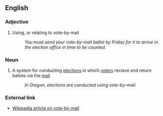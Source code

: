 ==English==
===Adjective===
# Using, or relating to vote-by-mail
#: ''You must send your vote-by-mail ballot by Friday for it to arrive in the election office in time to be counted.''

===Noun===
# A system for conducting [[elections]] in which [[voters]] recieve and return ballots via the [[mail]]
#: ''In Oregon, elections are conducted using vote-by-mail.''

===External link===
*[[w:vote-by-mail|Wikipedia article on vote-by-mail]]